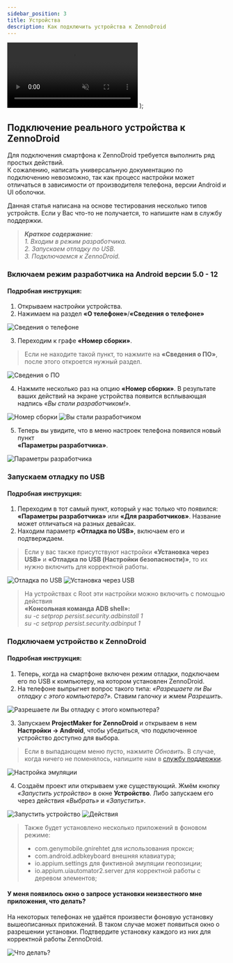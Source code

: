 ```yaml
---
sidebar_position: 3
title: Устройства
description: Как подключить устройства к ZennoDroid
---
```


  <video controls playsInline muted preload="auto" className='docsVideo'>
    <source src={source} type="video/mp4" />
</video>
);  

## Подключение реального устройства к ZennoDroid  

Для подключения смартфона к ZennoDroid требуется выполнить ряд простых действий.  
К сожалению, написать универсальную документацию по подключению невозможно, так как процесс настройки может отличаться в зависимости от производителя телефона, версии Android и UI оболочки.

Данная статья написана на основе тестирования несколько типов устройств. Если у Вас что-то не получается, то напишите нам в службу поддержки.  

> ***Краткое содержание**:*   
> *1. Входим в режим разработчика.*  
> *2. Запускаем отладку по USB.*  
> *3. Подключаемся к ZennoDroid.*  

### Включаем режим разработчика на Android версии 5.0 - 12  
#### Подробная инструкция:  

1. Открываем настройки устройства.  
2. Нажимаем на раздел **«О телефоне»**/**«Сведения о телефоне»**  

![Сведения о телефоне](./assets/devices_pic1.png)  

3. Переходим к графе **«Номер сборки»**.  
> Если не находите такой пункт, то нажмите на **«Сведения о ПО»**, после этого откроется нужный раздел.  

![Сведения о ПО](./assets/devices_pic2.png)  

4. Нажмите несколько раз на опцию **«Номер сборки»**. В результате ваших действий на экране устройства появится всплывающая надпись *«Вы стали разработчиком!»*.  

![Номер сборки](./assets/devices_pic3.png) ![Вы стали разработчиком](./assets/devices_pic4.png)  

5. Теперь вы увидите, что в меню настроек телефона появился новый пункт  
**«Параметры разработчика»**.  

![Параметры разработчика](./assets/devices_pic5.png)  

### Запускаем отладку по USB  
#### Подробная инструкция:  

1. Переходим в тот самый пункт, который у нас только что появился: **«Параметры разработчика»** или **«Для разработчиков»**. Название может отличаться на разных девайсах.  
2. Находим параметр **«Отладка по USB»**, включаем его и подтверждаем.  
> Если у вас также присутствуют настройки **«Установка через USB»** и **«Отладка по USB (Настройки безопасности)»**, то их нужно включить для корректной работы.  

![Отладка по USB](./assets/devices_pic6.png) ![Установка через USB](./assets/devices_pic7.png)  

> На устройствах с Root эти настройки можно включить c помощью действия  
**«Консольная команда ADB shell»:**  
*su -c setprop persist.security.adbinstall 1*    
*su -c setprop persist.security.adbinput 1*  

### Подключаем устройство к ZennoDroid 
#### Подробная инструкция:  

1. Теперь, когда на смартфоне включен режим отладки, подключаем его по USB к компьютеру, на котором установлен ZennoDroid.  
2. На телефоне выпрыгнет вопрос такого типа: *«Разрешаете ли Вы отладку с этого компьютера?»*. Ставим галочку и жмем *Разрешить*.  

![Разрешаете ли Вы отладку с этого компьютера?](./assets/devices_pic8.png)  

3. Запускаем **ProjectMaker for ZennoDroid** и открываем в нем **Настройки → Android**, чтобы убедиться, что подключенное устройство доступно для выбора.  
> Если в выпадающем меню пусто, нажмите *Обновить*. В случае, когда ничего не поменялось, напишите нам в [службу поддержки](https://helpdesk.zennolab.com/ru).  

![Настройка эмуляции](./assets/devices_pic9.png)  

4. Создаём проект или открываем уже существующий. Жмём кнопку *«Запустить устройство»* в окне **Устройство**. Либо запускаем его через действия *«Выбрать»* и *«Запустить»*.  

![Запустить устройство](./assets/devices_pic10.png) ![Действия](./assets/devices_pic11.png)  

> Также будет установлено несколько приложений в фоновом режиме:  
> - com.genymobile.gnirehtet для использования прокси;  
> - com.android.adbkeyboard внешняя клавиатура;  
> - io.appium.settings для фиктивной эмуляции геопозиции;  
> - io.appium.uiautomator2.server для корректной работы с деревом элементов;  

#### У меня появилось окно о запросе установки неизвестного мне приложения, что делать?  

На некоторых телефонах не удаётся произвести фоновую установку вышеописанных приложений. В таком случае может появиться окно о разрешении установки. Подтвердите установку каждого из них для корректной работы ZennoDroid.

![Что делать?](./assets/devices_pic12.png)